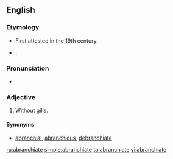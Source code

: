 ==English==

===Etymology===
* First attested in the 19th century.
* {{prefix|a|branchiate|gloss1=not|gloss2=gills|lang=en}}.

===Pronunciation===
* {{a|US}} {{IPA|/eɪˈbɹæŋ.ki.ɪt/|/eɪˈbɹæŋ.kiˌeɪt/|lang=en}}

===Adjective===
{{en-adj|-}}

# {{context|zoology|lang=en}} Without [[gills]].

====Synonyms====
* [[abranchial]], [[abranchious]], [[debranchiate]]

[[ru:abranchiate]]
[[simple:abranchiate]]
[[ta:abranchiate]]
[[vi:abranchiate]]